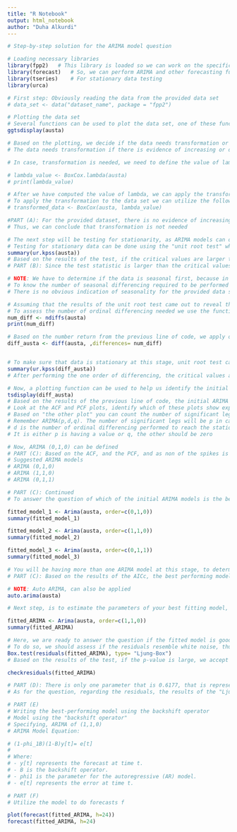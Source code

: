 ---
title: "R Notebook"
output: html_notebook
author: "Duha Alkurdi"
---
 
```{r}
# Step-by-step solution for the ARIMA model question

# Loading necessary libraries
library(fpp2)   # This library is loaded so we can work on the specific dataset
library(forecast)   # So, we can perform ARIMA and other forecasting functions 
library(tseries)    # For stationary data testing
library(urca)
```
```{r}
# First step: Obviously reading the data from the provided data set
# data_set <- data("dataset_name", package = "fpp2")

# Plotting the data set
# Several functions can be used to plot the data set, one of these functions is: ggtdisplay(dataset_name)
ggtsdisplay(austa)
```
```{r}
# Based on the plotting, we decide if the data needs transformation or not.
# The data needs transformation if there is evidence of increasing or decreasing variability

# In case, transformation is needed, we need to define the value of lambada, to do so we use the function "BoxCox.lambda(dataset_name)", this function will return the appropriate value of lambda in case transformation was needed.

# lambda_value <- BoxCox.lambda(austa)
# print(lambda_value)

# After we have computed the value of lambda, we can apply the transformation on the specific data set
# To apply the transformation to the data set we can utilize the following command, BoxCox(dataset_name,lambda value)
# transformed_data <- BoxCox(austa, lambda_value)

#PART (A): For the provided dataset, there is no evidence of increasing variability. The data points seem to follow a general upward trend without significant fluctuations or changes in the spread of data points. 
# Thus, we can conclude that transformation is not needed
```

```{r}
# The next step will be testing for stationarity, as ARIMA models can only be applied to stationary data
# Testing for stationary data can be done using the "unit root test" which can be performed using the kpss function in R
summary(ur.kpss(austa))
# Based on the results of the test, if the critical values are larger than the test statistic, we do NOT reject the null hypothesis and data is indeed stationary and no differencing is needed
# PART (B): Since the test statistic is larger than the critical values, then the data is not stationary and needs differencing

# NOTE: We have to determine if the data is seasonal first, because in such cases, it is preferable to apply the seasonality differencing before ordinal differencing
# To know the number of seasonal differencing required to be performed on the data set we use nsdiffs(dataset_name)
# There is no obvious indication of seasonality for the provided data set

# Assuming that the results of the unit root test came out to reveal that differencing is needed, and that there is no evidence of seasonality, in such case ordinary differencing should be performed 
# To assess the number of ordinal differencing needed we use the function "ndiffs(transformed_data) 
num_diff <- ndiffs(austa)
print(num_diff)

# Based on the number return from the previous line of code, we apply ordinal differencing on the data set/transformed data set (depending weather or not the data was transformed)
diff_austa <- diff(austa, ,differences= num_diff)


# To make sure that data is stationary at this stage, unit root test can be performed again on the differenced data set
summary(ur.kpss(diff_austa))
# After performing the one order of differencing, the critical values are larger than the test statistic, so the data is stationary now.
```
```{r}
# Now, a plotting function can be used to help us identify the initial ARIMA model
tsdisplay(diff_austa)
# Based on the results of the previous line of code, the initial ARIMA model can be identified.
# Look at the ACF and PCF plots, identify which of these plots show exponential decay, save that plot and look at the other.
# Based on "the other plot" you can count the number of significant legs that appear and "try not to include a large number of legs, so you are not over fitting the data"
# Remember ARIMA(p,d,q). The number of significant legs will be p in case looking at the PCF plot and will stand for q in case obtained from the ACF plot.
# d is the number of ordinal differencing performed to reach the stationary data
# It is either p is having a value or q, the other should be zero

# Now, ARIMA (0,1,0) can be defined 
# PART (C): Based on the ACF, and the PCF, and as non of the spikes is significant in neither of the plots so we can start with ARIMA (0,1,0) # (1) order of differencing has been performed.
# Suggested ARIMA models 
# ARIMA (0,1,0)
# ARIMA (1,1,0)
# ARIMA (0,1,1)

```
```{r}
# PART (C): Continued
# To answer the question of which of the initial ARIMA models is the best, start with the initial ARIMA and test plus/minus 1 for p or q 

fitted_model_1 <- Arima(austa, order=c(0,1,0))
summary(fitted_model_1)

fitted_model_2 <- Arima(austa, order=c(1,1,0))
summary(fitted_model_2)

fitted_model_3 <- Arima(austa, order=c(0,1,1))
summary(fitted_model_3)

# You will be having more than one ARIMA model at this stage, to determine which of these models is the best look for the lowest AICc value 
# PART (C): Based on the results of the AICc, the best performing model appear to be the third one which is ARIMA (1,1,0)
```
```{r}

# NOTE: Auto ARIMA, can also be applied
auto.arima(austa)

```
```{r}
# Next step, is to estimate the parameters of your best fitting model, to do so, we apply the ARIMA model with the (p, d, q) values that gave the best performing model

fitted_ARIMA <- Arima(austa, order=c(1,1,0))
summary(fitted_ARIMA)

# Here, we are ready to answer the question if the fitted model is good enough.
# To do so, we should assess if the residuals resemble white noise, thus we use the "Ljung–Box test"
Box.test(residuals(fitted_ARIMA), type= "Ljung-Box")
# Based on the results of the test, if the p-value is large, we accept the null hypothesis and the residuals are white noise

checkresiduals(fitted_ARIMA)

# PART (D): There is only one parameter that is 0.6177, that is representing the phi_1
# As for the question, regarding the residuals, the results of the "Ljung-Box" came with p-value that is  0.5224, thus we do not have enough evidence to reject the null hypothesis and the residuals are white noise
```

```{r}
# PART (E)
# Writing the best-performing model using the backshift operator 
# Model using the "backshift operator"
# Specifying, ARIMA of (1,1,0)
# ARIMA Model Equation:

# (1-phi_1B)(1-B)y[t]= e[t]
# 
# Where:
# - y[t] represents the forecast at time t.
# - B is the backshift operator.
# - phi1 is the parameter for the autoregressive (AR) model.
# - e[t] represents the error at time t.
```

```{r}
# PART (F)
# Utilize the model to do forecasts f

plot(forecast(fitted_ARIMA, h=24))
forecast(fitted_ARIMA, h=24)
```

